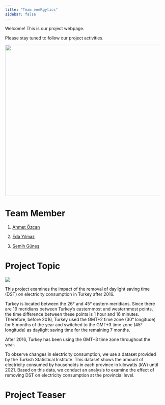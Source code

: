 ```yaml
---
title: "Team eneRgytics"
sidebar: false 
---
```


Welcome! This is our project webpage.

Please stay tuned to follow our project activities.

![](images/animasyon.mp4.gif){fig-align="center" width="13.7cm" height="13cm"}

# Team Member

1.  [Ahmet Özcan](https://emu-hacettepe-analytics.github.io/emu430-fall2024-aozcanlab/)

2.  [Eda Yılmaz](https://emu-hacettepe-analytics.github.io/emu430-fall2024-edayilmazlab/)

3.  [Semih Güneş](https://emu-hacettepe-analytics.github.io/emu430-fall2024-SemihGuneslab/)

# Project Topic

![](images/image11.png)

This project examines the impact of the removal of daylight saving time (DST) on electricity consumption in Turkey after 2016.

Turkey is located between the 26° and 45° eastern meridians. Since there are 19 meridians between Turkey's easternmost and westernmost points, the time difference between these points is 1 hour and 16 minutes. Therefore, before 2016, Turkey used the GMT+2 time zone (30° longitude) for 5 months of the year and switched to the GMT+3 time zone (45° longitude) as daylight saving time for the remaining 7 months.

After 2016, Turkey has been using the GMT+3 time zone throughout the year.

To observe changes in electricity consumption, we use a dataset provided by the Turkish Statistical Institute. This dataset shows the amount of electricity consumed by households in each province in kilowatts (kW) until 2021. Based on this data, we conduct an analysis to examine the effect of removing DST on electricity consumption at the provincial level.

# Project Teaser
